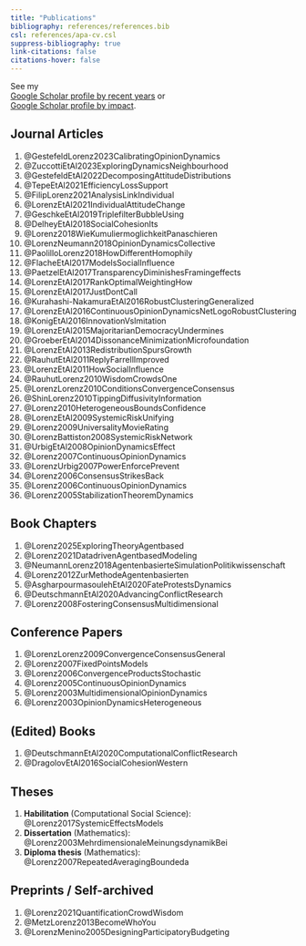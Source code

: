 ```yaml
---
title: "Publications"
bibliography: references/references.bib
csl: references/apa-cv.csl
suppress-bibliography: true
link-citations: false
citations-hover: false
---
```


See my   
[Google Scholar profile by recent years](https://scholar.google.com/citations?hl=en&user=NxoGpCgAAAAJ&view_op=list_works&sortby=pubdate) or   
[Google Scholar profile by impact](https://scholar.google.com/citations?user=NxoGpCgAAAAJ&hl=en).

## Journal Articles

1. @GestefeldLorenz2023CalibratingOpinionDynamics
2. @ZuccottiEtAl2023ExploringDynamicsNeighbourhood
3. @GestefeldEtAl2022DecomposingAttitudeDistributions
4. @TepeEtAl2021EfficiencyLossSupport
5. @FilipLorenz2021AnalysisLinkIndividual
6. @LorenzEtAl2021IndividualAttitudeChange
7. @GeschkeEtAl2019TriplefilterBubbleUsing
8. @DelheyEtAl2018SocialCohesionIts
9. @Lorenz2018WieKumuliermoglichkeitPanaschieren
10. @LorenzNeumann2018OpinionDynamicsCollective
11. @PaolilloLorenz2018HowDifferentHomophily
12. @FlacheEtAl2017ModelsSocialInfluence
13. @PaetzelEtAl2017TransparencyDiminishesFramingeffects
14. @LorenzEtAl2017RankOptimalWeightingHow
15. @LorenzEtAl2017JustDontCall
16. @Kurahashi-NakamuraEtAl2016RobustClusteringGeneralized
17. @LorenzEtAl2016ContinuousOpinionDynamicsNetLogoRobustClustering
18. @KonigEtAl2016InnovationVsImitation
19. @LorenzEtAl2015MajoritarianDemocracyUndermines
20. @GroeberEtAl2014DissonanceMinimizationMicrofoundation
21. @LorenzEtAl2013RedistributionSpursGrowth
22. @RauhutEtAl2011ReplyFarrellImproved
23. @LorenzEtAl2011HowSocialInfluence
24. @RauhutLorenz2010WisdomCrowdsOne
25. @LorenzLorenz2010ConditionsConvergenceConsensus
26. @ShinLorenz2010TippingDiffusivityInformation
27. @Lorenz2010HeterogeneousBoundsConfidence
28. @LorenzEtAl2009SystemicRiskUnifying
29. @Lorenz2009UniversalityMovieRating
30. @LorenzBattiston2008SystemicRiskNetwork
31. @UrbigEtAl2008OpinionDynamicsEffect
32. @Lorenz2007ContinuousOpinionDynamics
33. @LorenzUrbig2007PowerEnforcePrevent
34. @Lorenz2006ConsensusStrikesBack
35. @Lorenz2006ContinuousOpinionDynamics
36. @Lorenz2005StabilizationTheoremDynamics

## Book Chapters

1. @Lorenz2025ExploringTheoryAgentbased
2. @Lorenz2021DatadrivenAgentbasedModeling
3. @NeumannLorenz2018AgentenbasierteSimulationPolitikwissenschaft
4. @Lorenz2012ZurMethodeAgentenbasierten
5. @AsgharpourmasoulehEtAl2020FateProtestsDynamics
6. @DeutschmannEtAl2020AdvancingConflictResearch
7. @Lorenz2008FosteringConsensusMultidimensional

## Conference Papers

1. @LorenzLorenz2009ConvergenceConsensusGeneral
2. @Lorenz2007FixedPointsModels
3. @Lorenz2006ConvergenceProductsStochastic
4. @Lorenz2005ContinuousOpinionDynamics
5. @Lorenz2003MultidimensionalOpinionDynamics
6. @Lorenz2003OpinionDynamicsHeterogeneous

## (Edited) Books

1. @DeutschmannEtAl2020ComputationalConflictResearch
2. @DragolovEtAl2016SocialCohesionWestern


## Theses

1. **Habilitation** (Computational Social Science): @Lorenz2017SystemicEffectsModels   
2. **Dissertation** (Mathematics): @Lorenz2003MehrdimensionaleMeinungsdynamikBei  
3. **Diploma thesis** (Mathematics): @Lorenz2007RepeatedAveragingBoundeda

## Preprints / Self-archived

1. @Lorenz2021QuantificationCrowdWisdom
2. @MetzLorenz2013BecomeWhoYou
3. @LorenzMenino2005DesigningParticipatoryBudgeting